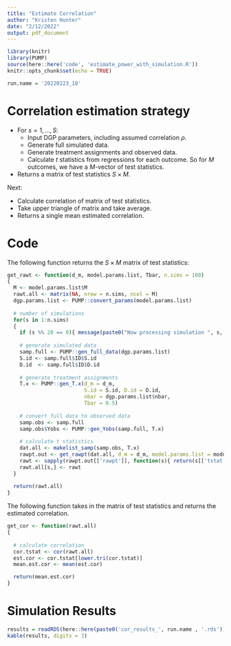 ```yaml
---
title: "Estimate Correlation"
author: "Kristen Hunter"
date: "2/12/2022"
output: pdf_document
---
```


```r
library(knitr)
library(PUMP)
source(here::here('code', 'estimate_power_with_simulation.R'))
knitr::opts_chunk$set(echo = TRUE)

run.name = '20220223_18'
```

# Correlation estimation strategy

- For $s = 1, \dots, S$:
  - Input DGP parameters, including assumed correlation $\rho$.
  - Generate full simulated data. 
  - Generate treatment assignments and observed data.
  - Calculate $t$ statistics from regressions for each outcome. So for $M$ outcomes, we have a $M$-vector of test statistics.
- Returns a matrix of test statistics $S \times M$.

Next:

- Calculate correlation of matrix of test statistics.
- Take upper triangle of matrix and take average.
- Returns a single mean estimated correlation.

# Code

The following function returns the $S \times M$ matrix of test statistics:
```r
get_rawt <- function(d_m, model.params.list, Tbar, n.sims = 100)
{
  M <- model.params.list$M
  rawt.all <- matrix(NA, nrow = n.sims, ncol = M)
  dgp.params.list <- PUMP::convert_params(model.params.list)
  
  # number of simulations
  for(s in 1:n.sims)
  {
    if (s %% 20 == 0){ message(paste0("Now processing simulation ", s, " of ", n.sims)) }
    
    # generate simulated data
    samp.full <- PUMP::gen_full_data(dgp.params.list)
    S.id <- samp.full$ID$S.id
    D.id  <- samp.full$ID$D.id
    
    # generate treatment assignments
    T.x <- PUMP::gen_T.x(d_m = d_m,
                         S.id = S.id, D.id = D.id,
                         nbar = dgp.params.list$nbar,
                         Tbar = 0.5)
    
    # convert full data to observed data
    samp.obs <- samp.full
    samp.obs$Yobs <- PUMP::gen_Yobs(samp.full, T.x)
    
    # calculate t statistics
    dat.all <- makelist_samp(samp.obs, T.x)
    rawpt.out <- get_rawpt(dat.all, d_m = d_m, model.params.list = model.params.list)
    rawt <- sapply(rawpt.out[['rawpt']], function(s){ return(s[['tstat']])})
    rawt.all[s,] <- rawt
  }
  
  return(rawt.all)
}
```

The following function takes in the matrix of test statistics and returns the estimated correlation.

```r
get_cor <- function(rawt.all)
{
  
  # calculate correlation
  cor.tstat <- cor(rawt.all)
  est.cor <- cor.tstat[lower.tri(cor.tstat)]
  mean.est.cor <- mean(est.cor)

  return(mean.est.cor)
}
```




# Simulation Results

```r
results = readRDS(here::here(paste0('cor_results_', run.name , '.rds')))
kable(results, digits = 3)
```